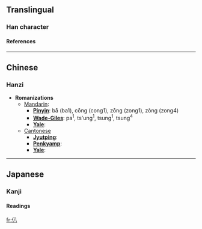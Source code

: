==Translingual==
===Han character===
{{Han char|rad=人|as=02|sn=4|four=2820<sub>0</sub>|canj=人金 (OC)}}
====References====
{{Han ref|kx=0091.160|dkj=00356|dj=0194.010|hdz=10109.010|uh=4EC8|ud=20168|bh=C954|bd=51540}}
----
==Chinese==
===Hanzi===


* '''Romanizations'''
** [[Mandarin]]:
*** '''[[Pinyin]]''': bā (ba1), cōng (cong1), zōng (zong1), zòng (zong4)
*** '''[[Wade-Giles]]''': pa<sup>1</sup>, ts'ung<sup>1</sup>, tsung<sup>1</sup>, tsung<sup>4</sup>
*** '''[[Yale]]''': 
**[[Cantonese]]
***'''[[Jyutping]]''':
***'''[[Penkyamp]]''': 
***'''[[Yale]]''': 


----
==Japanese==
===Kanji===


{{ja-kanji|grade=|rs=人02}}
====Readings====
{{ja-readings|on=[[はつ]] (hatsu), [[はち]] (hachi)|kun=}}




[[fr:仈]]